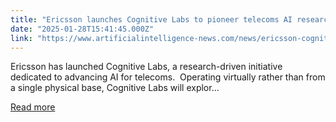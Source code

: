 ```yaml
---
title: "Ericsson launches Cognitive Labs to pioneer telecoms AI research"
date: "2025-01-28T15:41:45.000Z"
link: "https://www.artificialintelligence-news.com/news/ericsson-cognitive-labs-pioneer-telecoms-ai-research/"
---
```


Ericsson has launched Cognitive Labs, a research-driven initiative dedicated to advancing AI for telecoms.&#160; Operating virtually rather than from a single physical base, Cognitive Labs will explor...

[Read more](https://www.artificialintelligence-news.com/news/ericsson-cognitive-labs-pioneer-telecoms-ai-research/)
